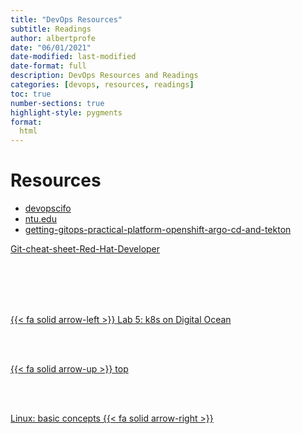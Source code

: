 ```yaml
---
title: "DevOps Resources"
subtitle: Readings
author: albertprofe
date: "06/01/2021"
date-modified: last-modified
date-format: full
description: DevOps Resources and Readings
categories: [devops, resources, readings]
toc: true
number-sections: true
highlight-style: pygments
format:
  html
---
```


# Resources

- [devopscifo](https://sites.google.com/view/devopscifo/read-docs/sources)
- [ntu.edu](https://www3.ntu.edu.sg/home/ehchua/programming/howto/Git_HowTo.html)
- [getting-gitops-practical-platform-openshift-argo-cd-and-tekton](https://developers.redhat.com/e-books/getting-gitops-practical-platform-openshift-argo-cd-and-tekton)


[Git-cheat-sheet-Red-Hat-Developer](/images/devops/SGit-cheat-sheet-Red-Hat-Developer.pdf)




<!--- navLinks -->
<br><br>
<div class=row>
<br>
<div class='column left previous'>
<br>
[{{< fa solid arrow-left >}} Lab 5: k8s on Digital Ocean](/devops/devops-lab-k8sdigitalocean.qmd)
<br>
</div>
<br>
<div class='column center'>
<br>
[{{< fa solid arrow-up >}} top](#top)
<br>
</div>
<br>
<div class='column right next'>
<br>
[Linux: basic concepts  {{< fa solid arrow-right >}}](/linux/linux-what-basics.qmd)
<br>
</div>
<br>
</div>
